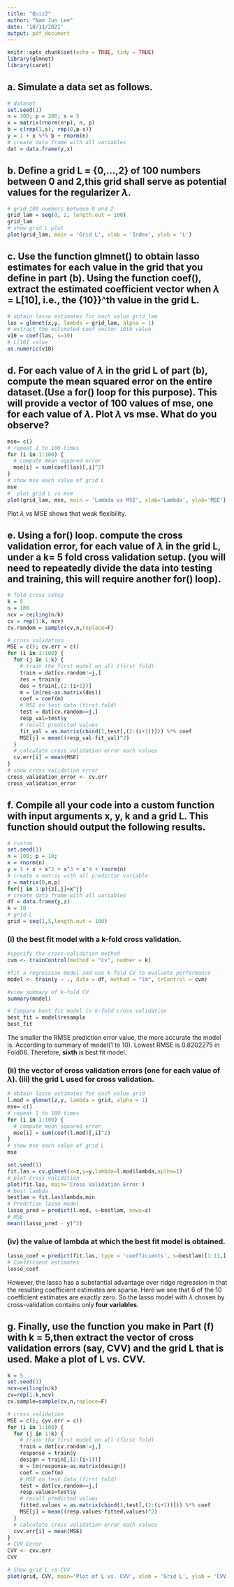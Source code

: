 ---
title: "Quiz2"
author: "Nam Jun Lee"
date: '10/11/2021'
output: pdf_document
---

```{r setup, include=FALSE}
knitr::opts_chunk$set(echo = TRUE, tidy = TRUE)
library(glmnet)
library(caret)
```

## a. Simulate a data set as follows.

```{r simulate data}
# dataset
set.seed(1)
n = 300; p = 200; s = 5 
x = matrix(rnorm(n*p), n, p)
b = c(rep(1,s), rep(0,p-s))
y = 1 + x %*% b + rnorm(n)
# create data frame with all variables
dat = data.frame(y,x)
```

## b. Define a grid L = {0,...,2} of 100 numbers between 0 and 2,this grid shall serve as potential values for the regularizer $\lambda$.

```{r grid}
# grid 100 numbers between 0 and 2
grid_lam = seq(0, 2, length.out = 100)
grid_lam
# show grid L plot
plot(grid_lam, main = 'Grid L', xlab = 'Index', ylab = 'L')
```

## c. Use the function glmnet() to obtain lasso estimates for each value in the grid that you define in part (b). Using the function coef(), extract the estimated coefficient vector when $\lambda$ = L[10], i.e., the {10}}^th value in the grid L.

```{r lasso}
# obtain lasso estimates for each value grid_lam
las = glmnet(x,y, lambda = grid_lam, alpha = 1)
# extract the estimated coef vector 10th value
v10 = coef(las, s=10)
# L[10] value
as.numeric(v10)
```

## d. For each value of $\lambda$ in the grid L of part (b), compute the mean squared error on the entire dataset.(Use a for() loop for this purpose). This will provide a vector of 100 values of mse, one for each value of $\lambda$. Plot $\lambda$ vs mse. What do you observe?

```{r mse in grid}
mse= c()
# repeat 1 to 100 times
for (i in 1:100) {
  # compute mean squared error
  mse[i] = sum(coef(las)[,i]^2)
}
# show mse each value of grid L
mse
#  plot grid L vs mse
plot(grid_lam, mse, main = 'Lambda vs MSE', xlab='Lambda', ylab='MSE')
```
Plot $\lambda$ vs MSE shows that weak flexibility.

## e. Using a for() loop. compute the cross validation error, for each value of $\lambda$ in the grid L, under a k= 5 fold cross validation setup. (you will need to repeatedly divide the data into testing and training, this will require another for() loop).

```{r cross validation}
# fold cross setup
k = 5
n = 100
ncv = ceiling(n/k)
cv = rep(1:k, ncv)
cv.random = sample(cv,n,replace=F)

# cross validation
MSE = c(); cv.err = c()
for (i in 1:100) {
  for (j in 1:k) {
    # train the first model on all (first fold)
    train = dat[cv.random!=j,]
    res = train$y
    des = train[,(2:(i+1))]
    m = lm(res~as.matrix(des))
    coef = coef(m)
    # MSE on test data (first fold)
    test = dat[cv.random==j,]
    resp_val=test$y
    # recall predicted values
    fit_val = as.matrix(cbind(1,test[,(2:(i+1))])) %*% coef
    MSE[j] = mean((resp_val-fit_val)^2)
  }
  # calculate cross validation error each values
  cv.err[i] = mean(MSE)
}
# show cross validation error
cross_validation_error <- cv.err
cross_validation_error
```

## f. Compile all your code into a custom function with input arguments x, y, k and a grid L. This function should output the following results.

```{r custom}
# custom
set.seed(1)
n = 100; p = 10; 
x = rnorm(n)
y = 1 + x + x^2 + x^3 + x^4 + rnorm(n)
# create a matrix with all predictor variable
z = matrix(0,n,p)
for(j in 1:p){z[,j]=x^j}
# create data frame with all variables
df = data.frame(y,z)
k = 10
# grid L
grid = seq(1,5,length.out = 100)

```

### (i) the best fit model with a k-fold cross validation.

```{r k-fold}
#specify the cross-validation method
cvm <- trainControl(method = "cv", number = k)

#fit a regression model and use k-fold CV to evaluate performance
model <- train(y ~ ., data = df, method = "lm", trControl = cvm)

#view summary of k-fold CV               
summary(model)

# Compare best fit model in k-fold cross validation
best_fit = model$resample
best_fit
```
The smaller the RMSE prediction error value, the more accurate the model is. According to summary of model(1 to 10). Lowest RMSE is 0.8202275 in Fold06. Therefore, **sixth** is best fit model.

### (ii) the vector of cross validation errors (one for each value of $\lambda$). (iii) the grid L used for cross validation.

```{r vector of cv}
# obtain lasso estimates for each value grid
l.mod = glmnet(z,y, lambda = grid, alpha = 1)
mse= c()
# repeat 1 to 100 times
for (i in 1:100) {
  # compute mean squared error
  mse[i] = sum(coef(l.mod)[,i]^2)
}
# show mse each value of grid L
mse
```

```{r perform cross validation, fig.height=6, fig.width=7}
set.seed(1)
fit.las = cv.glmnet(x=z,y=y,lambda=l.mod$lambda,aplha=1)
# plot cross validation
plot(fit.las, main='Cross Validation Error')
# best lambda 
bestlam = fit.las$lambda.min
# Predction lasso model
lasso_pred = predict(l.mod, s=bestlam, newx=z)
# MSE 
mean((lasso_pred - y)^2)
```

### (iv) the value of lambda at which the best fit model is obtained.

```{r lasso coefficients}
lasso_coef = predict(fit.las, type = 'coefficients', s=bestlam)[1:11,]
# Coefficient estimates
lasso_coef
```
However, the lasso has a substantial advantage over ridge regression in that the resulting coefficient estimates are sparse. Here we see that 6 of
the 10 coefficient estimates are exactly zero. So the lasso model with $\lambda$ chosen by cross-validation contains only **four variables**.

## g. Finally, use the function you make in Part (f) with k = 5,then extract the vector of cross validation errors (say, CVV) and the grid L that is used. Make a plot of L vs. CVV.
```{r CVV}
k = 5
set.seed(1)
ncv=ceiling(n/k)
cv=rep(1:k,ncv)
cv.sample=sample(cv,n,replace=F)

# cross validation
MSE = c(); cvv.err = c()
for (i in 1:100) {
  for (j in 1:k) {
    # train the first model on all (first fold)
    train = dat[cv.random!=j,]
    response = train$y
    design = train[,(2:(i+1))]
    m = lm(response~as.matrix(design))
    coef = coef(m)
    # MSE on test data (first fold)
    test = dat[cv.random==j,]
    resp.values=test$y
    # recall predicted values
    fitted.values = as.matrix(cbind(1,test[,(2:(i+1))])) %*% coef
    MSE[j] = mean((resp.values-fitted.values)^2)
  }
  # calculate cross validation error each values
  cvv.err[i] = mean(MSE)
}
# CVV Error
CVV <- cvv.err
CVV

# Show grid L vs CVV
plot(grid, CVV, main='Plot of L vs. CVV', xlab = 'Grid L', ylab = 'CVV')
```

